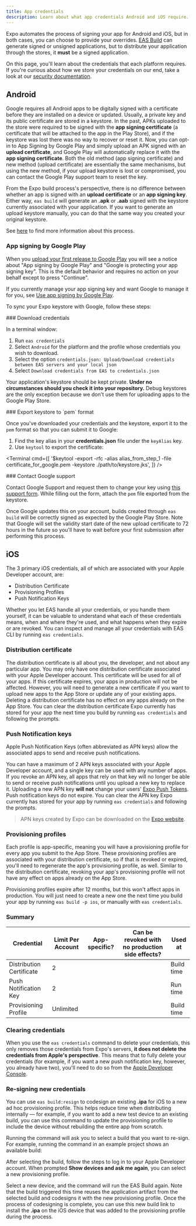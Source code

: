 ```yaml
---
title: App credentials
description: Learn about what app credentials Android and iOS require.
---
```



Expo automates the process of signing your app for Android and iOS, but in both cases, you can choose to provide your overrides. [EAS Build](/build/introduction) can generate signed or unsigned applications, but to distribute your application through the stores, it **must** be a signed application.

On this page, you'll learn about the credentials that each platform requires. If you're curious about how we store your credentials on our end, take a look at our [security documentation](/app-signing/security).

## Android

Google requires all Android apps to be digitally signed with a certificate before they are installed on a device or updated. Usually,
a private key and its public certificate are stored in a keystore. In the past, APKs uploaded to the store were required to be signed with
the **app signing certificate** (a certificate that will be attached to the app in the Play Store), and if the keystore was lost there was no way to
recover or reset it. Now, you can opt-in to App Signing by Google Play and simply upload an APK signed with an **upload certificate**, and Google Play will automatically replace it with the **app signing certificate**. Both the old method (app signing certificate) and new method (upload certificate) are essentially the same mechanisms, but using the new method, if your upload keystore is lost or compromised, you can contact the Google Play support team to reset the key.

From the Expo build process's perspective, there is no difference between whether an app is signed with an **upload certificate** or an **app signing key**. Either way, `eas build` will generate an **.apk** or **.aab** signed with the keystore currently associated with your application. If you want to generate an upload keystore manually, you can do that the same way you created your original keystore.

See [here](https://developer.android.com/studio/publish/app-signing) to find more information about this process.

### App signing by Google Play

When you [upload your first release to Google Play](https://expo.fyi/first-android-submission) you will see a notice about "App signing by Google Play" and "Google is protecting your app signing key". This is the default behavior and requires no action on your behalf except to press "Continue".

If you currently manage your app signing key and want Google to manage it for you, see [Use app signing by Google Play](https://support.google.com/googleplay/android-developer/answer/9842756).

<Collapsible summary="Lost your keystore? Learn how to reset your upload key on Google Play">

To sync your Expo keystore with Google, follow these steps:

<Step label="1">
### Download credentials

In a terminal window:

1. Run `eas credentials`
2. Select `Android` for the platform and the profile whose credentials you wish to download.
3. Select the option `credentials.json: Upload/Download credentials between EAS servers and your local json`
4. Select `Download credentials from EAS to credentials.json`

Your application's keystore should be kept private. **Under no circumstances should you check it into your repository.** Debug keystores are the only exception because we don't use them for uploading apps to the Google Play Store.

</Step>

<Step label="2">
### Export keystore to `pem` format

Once you've downloaded your credentials and the keystore, export it to the `pem` format so that you can submit it to Google:

1. Find the key alias in your **credentials.json** file under the `keyAlias` key.
2. Use `keytool` to export the certificate:

<Terminal
  cmd={[
    '$keytool -export -rfc -alias alias_from_step_1 -file certificate_for_google.pem -keystore ./path/to/keystore.jks',
  ]}
/>

</Step>

<Step label="3">
### Contact Google support

Contact Google Support and request them to change your key using [this support form](https://support.google.com/googleplay/android-developer/contact/key). While filling out the form, attach the `pem` file exported from the keystore.

Once Google updates this on your account, builds created through `eas build` will be correctly signed as expected by the Google Play Store. Note that Google will set the validity start date of the new upload certificate to 72 hours in the future so you'll have to wait before your first submission after performing this process.

</Step>

</Collapsible>

## iOS

The 3 primary iOS credentials, all of which are associated with your Apple Developer account, are:

- Distribution Certificate
- Provisioning Profiles
- Push Notification Keys

Whether you let EAS handle all your credentials, or you handle them yourself, it can be valuable to understand what each of these credentials means, when and where they're used, and what happens when they expire or are revoked. You can inspect and manage all your credentials with EAS CLI by running `eas credentials`.

### Distribution certificate

The distribution certificate is all about you, the developer, and not about any particular app. You may only have one distribution certificate associated with your Apple Developer account.
This certificate will be used for all of your apps. If this certificate expires, your apps in production will not be affected. However, you will need to generate a new certificate if you want to upload new apps to the App Store or update any of your existing apps. Deleting a distribution certificate has no effect on any apps already on the App Store. You can clear the distribution certificate Expo currently has stored for your app the next time you build by running `eas credentials` and following the prompts.

### Push Notification keys

Apple Push Notification Keys (often abbreviated as APN keys) allow the associated apps to send and receive push notifications.

You can have a maximum of 2 APN keys associated with your Apple Developer account, and a single key can be used with any number of apps. If you revoke an APN key, all apps that rely on that key will no longer be able to send or receive push notifications until you upload a new key to replace it. Uploading a new APN key **will not** change your users' [Expo Push Tokens](/versions/latest/sdk/notifications#notificationsgetexpopushtokenasync). Push notification keys do not expire. You can clear the APN key Expo currently has stored for your app by running `eas credentials` and following the prompts.

> APN keys created by Expo can be downloaded on the [Expo website](https://expo.dev/accounts/[account]/settings/credentials).

### Provisioning profiles

Each profile is app-specific, meaning you will have a provisioning profile for every app you submit to the App Store. These provisioning profiles are associated with your distribution certificate, so if that is revoked or expired, you'll need to regenerate the app's provisioning profile, as well. Similar to the distribution certificate, revoking your app's provisioning profile will not have any effect on apps already on the App Store.

Provisioning profiles expire after 12 months, but this won't affect apps in production. You will just need to create a new one the next time you build your app by running `eas build -p ios`, or manually with `eas credentials`.

### Summary

| Credential               | Limit Per Account | App-specific? | Can be revoked with no production side effects? | Used at    |
| ------------------------ | ----------------- | ------------- | ----------------------------------------------- | ---------- |
| Distribution Certificate | 2                 | <NoIcon />    | <YesIcon />                                     | Build time |
| Push Notification Key    | 2                 | <NoIcon />    | <NoIcon />                                      | Run time   |
| Provisioning Profile     | Unlimited         | <YesIcon />   | <YesIcon />                                     | Build time |

### Clearing credentials

When you use the `eas credentials` command to delete your credentials, this only removes those credentials from Expo's servers, **it does not delete the credentials from Apple's perspective**. This means that to fully delete your credentials (for example, if you want a new push notification key, however, you already have two), you'll need to do so from the [Apple Developer Console](https://developer.apple.com/account/resources/certificates/list).

### Re-signing new credentials

You can use `eas build:resign` to codesign an existing **.ipa** for iOS to a new ad hoc provisioning profile. This helps reduce time when distributing internally &mdash; for example, if you want to add a new test device to an existing build, you can use this command to update the provisioning profile to include the device without rebuilding the entire app from scratch.

Running the command will ask you to select a build that you want to re-sign. For example, running the command in an example project shows an available build:

<ImageSpotlight
  alt="Running eas build:resign command shows a list of available builds in a project."
  src="/static/images/eas-build/eas-build-resign.png"
/>

After selecting the build, follow the steps to log in to your Apple Developer account. When prompted **Show devices and ask me again**, you can select a new provisioning profile.

Select a new device, and the command will run the EAS Build again. Note that the build triggered this time reuses the application artifact from the selected build and codesigns it with the new provisioning profile. Once the process of codesigning is complete, you can use this new build link to install the **.ipa** on the iOS device that was added to the provisioning profile during the process.
